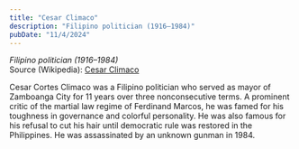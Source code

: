 ```yaml
---
title: "Cesar Climaco"
description: "Filipino politician (1916–1984)"
pubDate: "11/4/2024"
---
```


*Filipino politician (1916–1984)*  
Source (Wikipedia): [Cesar Climaco][1]

Cesar Cortes Climaco was a Filipino politician who served as mayor of Zamboanga City for 11 years over three nonconsecutive terms. A prominent critic of the martial law regime of Ferdinand Marcos, he was famed for his toughness in governance and colorful personality. He was also famous for his refusal to cut his hair until democratic rule was restored in the Philippines. He was assassinated by an unknown gunman in 1984.

[1]: https://en.wikipedia.org/wiki/Cesar_Climaco
